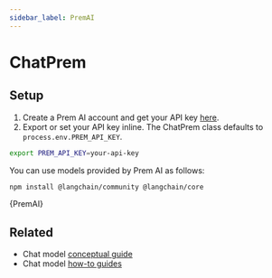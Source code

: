 ```yaml
---
sidebar_label: PremAI
---
```


# ChatPrem

## Setup

1. Create a Prem AI account and get your API key [here](https://studio.premai.io/sign-up).
2. Export or set your API key inline. The ChatPrem class defaults to `process.env.PREM_API_KEY`.

```bash
export PREM_API_KEY=your-api-key
```

You can use models provided by Prem AI as follows:


<IntegrationInstallTooltip></IntegrationInstallTooltip>

```bash npm2yarn
npm install @langchain/community @langchain/core
```


<CodeBlock language="typescript">{PremAI}</CodeBlock>

## Related

- Chat model [conceptual guide](/oss/concepts/chat_models)
- Chat model [how-to guides](/oss/how-to/#chat-models)
